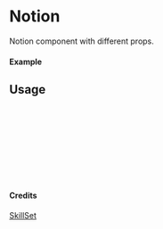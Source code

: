
<Meta of={Notion} title="SkillSet/Notion" />

# Notion

Notion component with different props.

#### Example

<Canvas of={Notion.Primary} />

## Usage

```ts
import { Notion } from "yadl-ui";

const Example = () => {
  return (
      <Notion />
  );
};

export default Example;
```

#### Credits
[SkillSet](https://skillicons.dev)

